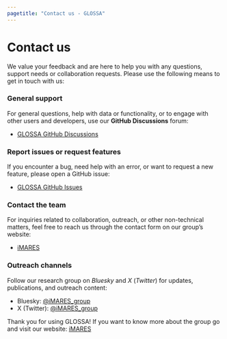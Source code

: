 ```yaml
---
pagetitle: "Contact us - GLOSSA"
---
```


# Contact us

We value your feedback and are here to help you with any questions, support needs or collaboration requests. Please use the following means to get in touch with us:

### General support

For general questions, help with data or functionality, or to engage with other users and developers, use our **GitHub Discussions** forum:

- [GLOSSA GitHub Discussions](https://github.com/iMARES-group/glossa/discussions)

### Report issues or request features

If you encounter a bug, need help with an error, or want to request a new feature, please open a GitHub issue:

- [GLOSSA GitHub Issues](https://github.com/iMARES-group/glossa/issues)

### Contact the team

For inquiries related to collaboration, outreach, or other non-technical matters, feel free to reach us through the contact form on our group's website:

- [iMARES](https://imares.science/)

### Outreach channels

Follow our research group on *Bluesky* and *X* (*Twitter*) for updates, publications, and outreach content:

- Bluesky: [\@iMARES_group](https://bsky.app/profile/imares-group.bsky.social)
- X (Twitter): [\@iMARES_group](https://x.com/iMARES_group)

Thank you for using GLOSSA! If you want to know more about the group go and visit our website: [iMARES](https://imares.science/)
